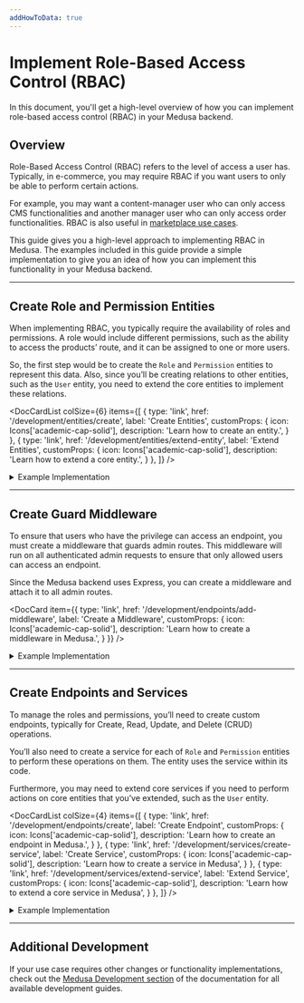 ---
addHowToData: true
---


# Implement Role-Based Access Control (RBAC)

In this document, you'll get a high-level overview of how you can implement role-based access control (RBAC) in your Medusa backend.

## Overview

Role-Based Access Control (RBAC) refers to the level of access a user has. Typically, in e-commerce, you may require RBAC if you want users to only be able to perform certain actions. 

For example, you may want a content-manager user who can only access CMS functionalities and another manager user who can only access order functionalities. RBAC is also useful in [marketplace use cases](../../../recipes/marketplace.mdx).

This guide gives you a high-level approach to implementing RBAC in Medusa. The examples included in this guide provide a simple implementation to give you an idea of how you can implement this functionality in your Medusa backend.

---

## Create Role and Permission Entities

When implementing RBAC, you typically require the availability of roles and permissions. A role would include different permissions, such as the ability to access the products’ route, and it can be assigned to one or more users.

So, the first step would be to create the `Role` and `Permission` entities to represent this data. Also, since you’ll be creating relations to other entities, such as the `User` entity, you need to extend the core entities to implement these relations.

<DocCardList colSize={6} items={[
  {
    type: 'link',
    href: '/development/entities/create',
    label: 'Create Entities',
    customProps: {
      icon: Icons['academic-cap-solid'],
      description: 'Learn how to create an entity.',
    }
  },
  {
    type: 'link',
    href: '/development/entities/extend-entity',
    label: 'Extend Entities',
    customProps: {
      icon: Icons['academic-cap-solid'],
      description: 'Learn how to extend a core entity.',
    }
  },
]} />

<details>
<summary>
Example Implementation
</summary>

This is an example implementation of how you can create the Role and Permission entities, and extend the `User` and `Store` entities.

Creating an entity requires creating an entity class, a repository, and a migration. You can learn more [here](../../../development/entities/create.mdx). You’ll be creating the migration at the end of this example section.

Create the file `src/models/role.ts` with the following content:

```ts title=src/models/role.ts
import { 
  BeforeInsert, 
  Column, 
  Entity,
  Index,
  JoinColumn,
  JoinTable,
  ManyToMany,
  ManyToOne,
  OneToMany, 
} from "typeorm"
import { BaseEntity } from "@medusajs/medusa"
import { generateEntityId } from "@medusajs/medusa/dist/utils"
import { Permission } from "./permission"
import { User } from "./user"
import { Store } from "./store"

@Entity()
export class Role extends BaseEntity {
  @Column({ type: "varchar" })
  name: string

  // only helpful if you're integrating in a marketplace
  @Index()
  @Column({ nullable: true })
  store_id: string

  @ManyToMany(() => Permission)
  @JoinTable({
    name: "role_permissions",
    joinColumn: {
      name: "role_id",
      referencedColumnName: "id",
    },
    inverseJoinColumn: {
      name: "permission_id",
      referencedColumnName: "id",
    },
  })
  permissions: Permission[]

  @OneToMany(() => User, (user) => user.teamRole)
  @JoinColumn({ name: "id", referencedColumnName: "role_id" })
  users: User[]

  @ManyToOne(() => Store, (store) => store.roles)
  @JoinColumn({ name: "store_id" })
  store: Store

  @BeforeInsert()
  private beforeInsert(): void {
    this.id = generateEntityId(this.id, "role")
  }
}
```

This creates the `Role` entity. You’ll see errors in your editors, which you’ll resolve by following along the example.

The `Role` entity has the following attributes:

- `id`: the ID of the role, which is available implicitly by extending `BaseEntity`
- `name`: the name of the role
- `store_id`: the ID of the store this role belongs to. This is only useful if you’re implementing RBAC in a marketplace. Otherwise, you may omit this relation.

It also has the following relations:

- `permissions`: an array of permissions included in this role.
- `store`: the Store this role belongs to.
- `users`: the users associated with this role.

Then, create the file `src/repositories/role.ts` with the following content:

```ts title=src/repositories/role.ts
import { Role } from "../models/role"
import { 
  dataSource,
} from "@medusajs/medusa/dist/loaders/database"

export const RoleRepository = dataSource
  .getRepository(Role)

export default RoleRepository
```

Next, create the file `src/models/permission.ts` with the following content:

```ts title=src/models/permission.ts
import { 
  BeforeInsert, 
  Column, 
  Entity,
  JoinTable,
  ManyToMany, 
} from "typeorm"
import { BaseEntity } from "@medusajs/medusa"
import { 
  DbAwareColumn,
  generateEntityId,
} from "@medusajs/medusa/dist/utils"
import { Role } from "./role"

@Entity()
export class Permission extends BaseEntity {
  @Column({ type: "varchar" })
  name: string

  // holds the permissions
  @DbAwareColumn({ type: "jsonb", nullable: true })
  metadata: Record<string, boolean>

  @BeforeInsert()
  private beforeInsert(): void {
    this.id = generateEntityId(this.id, "perm")
  }
}
```

This creates a `Permission` entity that has the following attributes:

- `id`: the ID of the permission, which is implicitly available through extending `BaseEntity`.
- `name`: the name of the permission.
- `metadata`: an object that will include the permissions. The object keys will be an admin path in the backend, and the value will be a boolean indicating whether the user has access to that path or not.

Then, create the file `src/repositories/permission.ts` with the following content:

```ts title=src/repositories/permission.ts
import { Permission } from "../models/permission"
import { 
  dataSource,
} from "@medusajs/medusa/dist/loaders/database"

export const PermissionRepository = dataSource
  .getRepository(Permission)

export default PermissionRepository
```

Next, you’ll extend the `User` and `Store` entities. As mentioned earlier, extending the `Store` entity and adding the relation is only useful if you’re implementing RBAC in a marketplace or similar use cases. So, if this doesn’t apply to you, you may skip it.

Create the file `src/models/user.ts` with the following content:

```ts title=src/models/user.ts
import { 
  Column,
  Entity,
  Index,
  JoinColumn,
  ManyToOne,
} from "typeorm"
import {
  // alias the core entity to not cause a naming conflict
  User as MedusaUser,
} from "@medusajs/medusa"
import { Role } from "./role"

@Entity()
export class User extends MedusaUser {
  @Index()
  @Column({ nullable: true })
  role_id: string | null

  @ManyToOne(() => Role, (role) => role.users)
  @JoinColumn({ name: "role_id" })
  teamRole: Role | null
}
```

This adds a new attribute `role_id` to the core `User` entity and a `teamRole` relation that optionally associates the user with a role.

Next, create the file `src/models/store.ts` with the following content:

```ts title=src/models/store.ts
import { Entity, JoinColumn, OneToMany } from "typeorm"
import {
  // alias the core entity to not cause a naming conflict
  Store as MedusaStore,
} from "@medusajs/medusa"
import { Role } from "./role"

@Entity()
export class Store extends MedusaStore {
  @OneToMany(() => Role, (role) => role.store)
  @JoinColumn({ name: "id", referencedColumnName: "store_id" })
  roles: Role[]
}
```

This adds a `roles` relation to the core `Store` entity.

Optionally, if you’re using TypeScript, create the file `src/index.d.ts` with the following content:

```ts title=src/index.d.ts
import { Role } from "./models/role"

export declare module "@medusajs/medusa/dist/models/user" {

  declare interface User {
    role_id: string | null;
    teamRole: Role | null
  }

  declare interface Store {
    roles: Role[]
  }
}
```

This ensures that your TypeScript validation and editor autocomplete recognize the new attributes and relations you added on the core entities.

Finally, you need to create a migration to reflect these changes in the database.

You can learn about creating migrations [here](../../../development/entities/migrations/create.md). An example of a migration file based on the entities created above:

<!-- eslint-disable max-len -->

```ts title=src/migrations/1693225851284-AddRolesAndPermissions.ts
import { MigrationInterface, QueryRunner, Table, TableIndex } from "typeorm"

export class AddRolesAndPermissions1693225851284 implements MigrationInterface {

    public async up(queryRunner: QueryRunner): Promise<void> {
        await queryRunner.query(`ALTER TABLE "user" ADD "role_id" character varying`)
        await queryRunner.query(`CREATE TABLE "permission" ("id" character varying NOT NULL, "created_at" TIMESTAMP WITH TIME ZONE NOT NULL DEFAULT now(), "updated_at" TIMESTAMP WITH TIME ZONE NOT NULL DEFAULT now(), "name" character varying NOT NULL, "metadata" jsonb, CONSTRAINT "PK_3b8b97af9d9d8807e41e6f48362" PRIMARY KEY ("id"))`)
        await queryRunner.query(`CREATE TABLE "role" ("id" character varying NOT NULL, "created_at" TIMESTAMP WITH TIME ZONE NOT NULL DEFAULT now(), "updated_at" TIMESTAMP WITH TIME ZONE NOT NULL DEFAULT now(), "name" character varying NOT NULL, "store_id" character varying, CONSTRAINT "PK_b36bcfe02fc8de3c57a8b2391c2" PRIMARY KEY ("id"))`)
        await queryRunner.query(`CREATE INDEX "IDX_29259dd58b1052aef9be56941d" ON "role" ("store_id") `)
        await queryRunner.query(`CREATE TABLE "role_permissions" ("role_id" character varying NOT NULL, "permission_id" character varying NOT NULL, CONSTRAINT "PK_25d24010f53bb80b78e412c9656" PRIMARY KEY ("role_id", "permission_id"))`)
        await queryRunner.query(`CREATE INDEX "IDX_178199805b901ccd220ab7740e" ON "role_permissions" ("role_id") `)
        await queryRunner.query(`CREATE INDEX "IDX_17022daf3f885f7d35423e9971" ON "role_permissions" ("permission_id") `)

        await queryRunner.query(`ALTER TABLE "role_permissions" ADD CONSTRAINT "FK_178199805b901ccd220ab7740ec" FOREIGN KEY ("role_id") REFERENCES "role"("id") ON DELETE CASCADE ON UPDATE CASCADE`)
        await queryRunner.query(`ALTER TABLE "role_permissions" ADD CONSTRAINT "FK_17022daf3f885f7d35423e9971e" FOREIGN KEY ("permission_id") REFERENCES "permission"("id") ON DELETE CASCADE ON UPDATE CASCADE`)
        await queryRunner.query(`ALTER TABLE "user" ADD CONSTRAINT "FK_fb2e442d14add3cefbdf33c4561" FOREIGN KEY ("role_id") REFERENCES "role"("id") ON DELETE NO ACTION ON UPDATE NO ACTION`)
        await queryRunner.query(`ALTER TABLE "role" ADD CONSTRAINT "FK_29259dd58b1052aef9be56941d4" FOREIGN KEY ("store_id") REFERENCES "store"("id") ON DELETE NO ACTION ON UPDATE NO ACTION`)
        await queryRunner.query(`CREATE INDEX "IDX_fb2e442d14add3cefbdf33c456" ON "user" ("role_id") `)
    }

    public async down(queryRunner: QueryRunner): Promise<void> {
        await queryRunner.query(`ALTER TABLE "role_permissions" DROP CONSTRAINT "FK_17022daf3f885f7d35423e9971e"`)
        await queryRunner.query(`ALTER TABLE "role_permissions" DROP CONSTRAINT "FK_178199805b901ccd220ab7740ec"`)
        await queryRunner.query(`ALTER TABLE "role" DROP CONSTRAINT "FK_29259dd58b1052aef9be56941d4"`)
        await queryRunner.query(`DROP INDEX "public"."IDX_fb2e442d14add3cefbdf33c456"`)
        await queryRunner.query(`ALTER TABLE "user" DROP CONSTRAINT "FK_fb2e442d14add3cefbdf33c4561"`)
        await queryRunner.query(`ALTER TABLE "user" DROP COLUMN "role_id"`)
        await queryRunner.query(`DROP INDEX "public"."IDX_17022daf3f885f7d35423e9971"`)
        await queryRunner.query(`DROP INDEX "public"."IDX_178199805b901ccd220ab7740e"`)
        await queryRunner.query(`DROP TABLE "role_permissions"`)
        await queryRunner.query(`DROP INDEX "public"."IDX_29259dd58b1052aef9be56941d"`)
        await queryRunner.query(`DROP TABLE "role"`)
        await queryRunner.query(`DROP TABLE "permission"`)
    }

}
```

Finally, to reflect these changes, run the `build` command in the root directory of your medusa backend:

```bash npm2yarn
npm run build
```

Then, run the migrations:

```bash
npx medusa migrations run
```

This will reflect the entity changes in your database.

</details>

---

## Create Guard Middleware

To ensure that users who have the privilege can access an endpoint, you must create a middleware that guards admin routes. This middleware will run on all authenticated admin requests to ensure that only allowed users can access an endpoint.

Since the Medusa backend uses Express, you can create a middleware and attach it to all admin routes.

<DocCard item={{
  type: 'link',
  href: '/development/endpoints/add-middleware',
  label: 'Create a Middleware',
  customProps: {
    icon: Icons['academic-cap-solid'],
    description: 'Learn how to create a middleware in Medusa.',
  }
}} />

<details>
<summary>Example Implementation</summary>

In this example, you’ll create a middleware that runs on all admin-authenticated routes and checks the logged-in user’s permissions before giving them access to an endpoint.

Create the file `src/api/middlewares/permission.ts` with the following content:

```ts title=src/api/middlewares/permission.ts
import { UserService } from "@medusajs/medusa"
import { NextFunction, Request, Response } from "express"

export default async (
  req: Request,
  res: Response,
  next: NextFunction
) => {
  if (!req.user || !req.user.userId) {
    next()
    return
  }
  // retrieve currently logged-in user
  const userService = req.scope.resolve(
    "userService"
  ) as UserService
  const loggedInUser = await userService.retrieve(
    req.user.userId,
    {
      select: ["id"],
      relations: ["teamRole", "teamRole.permissions"],
    })

  if (!loggedInUser.teamRole) {
    // considered as super user
    next()
    return
  }

  const isAllowed = loggedInUser.teamRole?.permissions.some(
    (permission) => {
      const metadataKey = Object.keys(permission.metadata).find(
        (key) => key === req.path
      )
      if (!metadataKey) {
        return false
      }
  
      // boolean value
      return permission.metadata[metadataKey]
    }
  )

  if (isAllowed) {
    next()
    return
  }

  // deny access
  res.sendStatus(401)
}
```

In this middleware, you ensure that there is a logged-in user and the logged-in user has a role. If not, the user is admitted to access the endpoint. Here, you presume that logged-in users who don’t have a role are “super-admin” users who can access all endpoints. You may choose to implement this differently.

If there’s a logged-in user that has a role, you check that the role’s permissions give them access to the current endpoint. You do that by checking if a permission’s metadata has a key with the same request’s path. It may be better here to check for matching using regular expressions, for example, to check routes with path parameters.

Otherwise, if the user’s role doesn’t provide them with enough permissions, you return a `401` response code.

:::tip

Notice that you use `req.path` here to get the current endpoint path. However, in middlewares, this doesn’t include the mount point which is `/admin`. So, for example, if the endpoint path is `/admin/products`, `req.path` will be `/products`. You can alternatively use `req.originalUrl`. Learn more in [Express’s documentation](https://expressjs.com/en/api.html#req.originalUrl).

:::

Next, to ensure that this middleware is used, import it in `src/api/index.ts` and apply it on admin routes:

```ts title=src/api/index.ts
import permissionMiddleware from "./middlewares/permission"

export default (rootDirectory: string): Router | Router[] => {
  // ...
  const router = Router()
  // ...
  
  // use middleware on admin routes
  router.use("/admin", permissionMiddleware)

  return router
}
```

This assumes you already have a router with all necessary CORS configurations and body parsing middlewares. If not, you can refer to the [Create Endpoint documentation](../../../development/endpoints/create.mdx) for more details.

Make sure to use the permission middleware after all router configurations if you want the middleware to work on your custom admin routes.

</details>

---

## Create Endpoints and Services

To manage the roles and permissions, you’ll need to create custom endpoints, typically for Create, Read, Update, and Delete (CRUD) operations.

You’ll also need to create a service for each of `Role` and `Permission` entities to perform these operations on them. The entity uses the service within its code.

Furthermore, you may need to extend core services if you need to perform actions on core entities that you’ve extended, such as the `User` entity.

<DocCardList colSize={4} items={[
  {
    type: 'link',
    href: '/development/endpoints/create',
    label: 'Create Endpoint',
    customProps: {
      icon: Icons['academic-cap-solid'],
      description: 'Learn how to create an endpoint in Medusa.',
    }
  },
  {
    type: 'link',
    href: '/development/services/create-service',
    label: 'Create Service',
    customProps: {
      icon: Icons['academic-cap-solid'],
      description: 'Learn how to create a service in Medusa',
    }
  },
  {
    type: 'link',
    href: '/development/services/extend-service',
    label: 'Extend Service',
    customProps: {
      icon: Icons['academic-cap-solid'],
      description: 'Learn how to extend a core service in Medusa',
    }
  },
]} />

<details>
<summary>
Example Implementation
</summary>

In this example, you’ll only implement two endpoints for simplicity: create role endpoint that create a new role with permissions, and associate user endpoint that associates a user with a role.

You’ll also create basic services for `Role` and `Permission` to perform the functionalities of each of these endpoints and extend the core `UserService` to allow associating roles with users.

Start by creating the file `src/services/permission.ts` with the following content:

```ts title=src/services/permission.ts
import { TransactionBaseService } from "@medusajs/medusa"
import { Permission } from "../models/permission"
import PermissionRepository from "../repositories/permission"  

export type CreatePayload = Pick<
  Permission,
  "name" | "metadata"
>

type InjectedDependencies = {
  permissionRepository: typeof PermissionRepository
}

class PermissionService extends TransactionBaseService {
  protected readonly permissionRepository_:
    typeof PermissionRepository
  
  constructor(container: InjectedDependencies) {
    super(container)
    this.permissionRepository_ = container.permissionRepository
  }

  async create(data: CreatePayload) {
    // omitting validation for simplicity
    return this.atomicPhase_(async (manager) => {
      const permissionRepo = manager.withRepository(
        this.permissionRepository_
      )
      const permission = permissionRepo.create(data)

      const result = await permissionRepo.save(permission)

      return result
    })
  }
}

export default PermissionService
```

This creates the `PermissionService` with only a `create` method that can be used to create a permission.

Next, create the file `src/services/user.ts` with the following content:

```ts title=src/services/user.ts
import {
  UserService as MedusaUserService, User,
} from "@medusajs/medusa"
import { 
  UpdateUserInput,
} from "@medusajs/medusa/dist/types/user"

class UserService extends MedusaUserService {
  async update(userId: string, update: UpdateUserInput & {
    role_id?: string
  }): Promise<User> {
    return super.update(userId, update)
  }
}

export default UserService
```

This extends the core `UserService` to allow updating a user’s role. You may also want to extend the `create` method to allow specifying the role on creation.

Then, create the file `src/services/role.ts` with the following content:

```ts title=src/services/role.ts
import { TransactionBaseService } from "@medusajs/medusa"
import { Role } from "../models/role"
import RoleRepository from "../repositories/role"
import PermissionService, { 
  CreatePayload as PermissionCreatePayload,
} from "./permission"
import UserService from "./user"

type CreatePayload = Pick<Role, "name" | "store_id"> & {
  permissions?: PermissionCreatePayload[]
}

type InjectedDependencies = {
  roleRepository: typeof RoleRepository
  permissionService: PermissionService
  userService: UserService
}

class RoleService extends TransactionBaseService {
  protected readonly roleRpository_: typeof RoleRepository
  protected readonly permissionService_: PermissionService
  protected readonly userService_: UserService

  constructor(container: InjectedDependencies) {
    super(container)

    this.roleRpository_ = container.roleRepository
    this.permissionService_ = container.permissionService
    this.userService_ = container.userService
  }

  async retrieve(id: string): Promise<Role> {
    // for simplicity, we retrieve all relations
    // however, it's best to supply the relations
    // as an optional method parameter
    const roleRepo = this.manager_.withRepository(
      this.roleRpository_
    )
    return await roleRepo.findOne({
      where: {
        id,
      },
      relations: [
        "permissions",
        "store",
        "users",
      ],
    })
  }

  async create(data: CreatePayload): Promise<Role> {
    return this.atomicPhase_(async (manager) => {
      // omitting validation for simplicity
      const { permissions: permissionsData = [] } = data
      delete data.permissions
      
      const roleRepo = manager.withRepository(
        this.roleRpository_
      )
      const role = roleRepo.create(data)

      role.permissions = []

      for (const permissionData of permissionsData) {
        role.permissions.push(
          await this.permissionService_.create(
            permissionData
          )
        )
      }
      const result = await roleRepo.save(role)

      return await this.retrieve(result.id)
    })
  }

  async associateUser(
    role_id: string,
    user_id: string
  ): Promise<Role> {
    return this.atomicPhase_(async () => {
      // omitting validation for simplicity
      await this.userService_.update(user_id, {
        role_id,
      })

      return await this.retrieve(role_id)
    })
  }
}

export default RoleService
```

This creates the `RoleService` with three methods:

- `retrieve`: Retrieves a role with its relations.
- `create`: Creates a new role and, if provided, its permissions as well.
- `associateUser`: associates a user with a role.

Now, you can create the endpoints.

Start by creating the file `src/api/routes/admin/role/create-role.ts` with the following content:

```ts title=src/api/routes/admin/role/create-role.ts
import { Request, Response } from "express"
import RoleService from "../../../../services/role"

export default async (req: Request, res: Response) => {
  // omitting validation for simplicity
  const {
    name,
    store_id,
    permissions = [],
  } = req.body

  const roleService = req.scope.resolve(
    "roleService"
  ) as RoleService

  const role = await roleService.create({
    name,
    store_id,
    permissions,
  })

  res.json(role)
}
```

This creates the Create Role endpoint that uses the `RoleService` to create a new role. Notice that validation of received body parameters is omitted for simplicity.

Next, create the file `src/api/routes/admin/role/associate-user.ts` with the following content:

```ts title=src/api/routes/admin/role/associate-user.ts
import { Request, Response } from "express"
import RoleService from "../../../../services/role"

export default async (req: Request, res: Response) => {
  // omitting validation for simplicity purposes
  const {
    id,
    user_id,
  } = req.params

  const roleService = req.scope.resolve(
    "roleService"
  ) as RoleService
  const role = await roleService.associateUser(id, user_id)

  res.json(role)
}
```

This creates the Associate User endpoint that uses the `RoleService` to associate a role with a user.

You now have to register and export these endpoints.

To do that, create the file `src/api/routes/admin/role/index.ts` with the following content:

```ts title=src/api/routes/admin/role/index.ts
import { wrapHandler } from "@medusajs/utils"
import { Router } from "express"
import createRole from "./create-role"
import associateUser from "./associate-user"

const router = Router()

export default (adminRouter: Router) => {
  adminRouter.use("/roles", router)

  router.post("/", wrapHandler(createRole))
  router.post("/:id/user/:user_id", wrapHandler(associateUser))
}
```

This adds the create role endpoint under the path `/admin/roles`, and the associate user endpoint under the path `/admin/roles/:id/user/:user_id`, where `:id` is the ID of the role and `:user_id` is the ID of the user to associate with the role.

Finally, you can either export these routes in `src/api/routes/admin/index.ts` or, if the file is not available in your project, in `src/api/index.ts`:

```ts title=src/api/routes/admin/index.ts
import roleRouter from "./role"

const router = Router()

export function attachAdminRoutes(adminRouter: Router) {
  roleRouter(adminRouter)
  // ....
}
```

To test it out, run the `build` command in the root directory of your Medusa backend project:

```bash npm2yarn
npm run build
```

Then, start the backend with the following command:

```bash
npx medusa develop
```

Try first to log in using the [Admin User Login endpoint](https://docs.medusajs.com/api/admin#auth_postauth) with an existing admin user. Then, send a `POST` request to the `localhost:9000/admin/roles` endpoint with the following request body parameters:

```json
{
    "store_id": "store_01H8XPDY8WA1Z650MZSEY4Y0V0",
    "name": "Product Manager",
    "permissions": [
        {
            "name": "Allow Products",
            "metadata": {
                "/products": true
            }
        }
    ]
}
```

Make sure to replace the `store_id`'s value with your store’s ID. You can retrieve the store’s ID using the [Get Store Details endpoint](https://docs.medusajs.com/api/admin#store_getstore).

This will create a new role with a permission that allows users of this role to access the `/admin/products` endpoint. As mentioned before, because of the middleware’s implementation, you must specify the path without the `/admin` prefix. If you chose to implement this differently, such as with regular expressions, then change the permission’s metadata accordingly.

Next, create a new user using the [Create User endpoint](https://docs.medusajs.com/api/admin#users_postusers). Then, send a `POST` request to `localhost:9000/admin/roles/<role_id>/user/<user_id>`, where `<role_id>` is the ID of the role you created, and `<user_id>` is the ID of the user you created. This will associate the user with the role you created.

Finally, login with the user you created, then try to access any endpoint other than `/admin/products`. You’ll receive a `401` unauthorized response. Then, try to access the [List Products endpoint](https://docs.medusajs.com/api/admin#products_getproducts), and the user should be able to access it as expected.

</details>

---

## Additional Development

If your use case requires other changes or functionality implementations, check out the [Medusa Development section](../../../development/overview.mdx) of the documentation for all available development guides.
